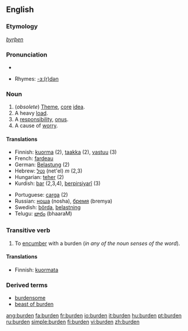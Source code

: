 {{wikipedia}}
==English==
===Etymology===
{{OE.}} ''[[byrþen]]''

===Pronunciation===
*{{audio|en-us-burden.ogg|Audio (US)}}

*Rhymes: [[Rhymes:English:-ɜː(r)dən|-ɜː(r)dən]]

===Noun===
{{en-noun}}

# (''obsolete'') [[Theme]], [[core]] [[idea]].
# A heavy [[load]].
# A [[responsibility]], [[onus]].
# A cause of [[worry]].

====Translations====
{{rfc-trans}}
{{top}}
*Finnish: [[kuorma]] (2), [[taakka]] (2), [[vastuu]] (3)
*French: [[fardeau]]
*German: [[Belastung]] (2)
*Hebrew: [[נטל]] (net'el) ''m'' (2,3)
*Hungarian: [[teher]] (2)
*Kurdish: [[bar]] {{m}} (2,3,4), [[berpirsiyarî]] {{f}} (3)
{{mid}}
*Portuguese: [[carga]] (2)
*Russian: [[:ru:ноша|ноша]] (nosha), [[:ru:бремя|бремя]] (bremya)
*Swedish: [[börda]], [[belastning]]
*Telugu: [[భారం]] (bhaaraM)
{{bottom}}

===Transitive verb===
{{en-verb}}

# To [[encumber]] with a burden (''in any of the noun senses of the word'').

====Translations====
*Finnish: [[kuormata]]

===Derived terms===
*[[burdensome]]
*[[beast of burden]]

[[ang:burden]]
[[fa:burden]]
[[fr:burden]]
[[io:burden]]
[[it:burden]]
[[hu:burden]]
[[pt:burden]]
[[ru:burden]]
[[simple:burden]]
[[fi:burden]]
[[vi:burden]]
[[zh:burden]]